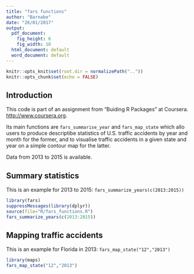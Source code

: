 ```yaml
---
title: "fars functions"
author: "Barnabe"
date: "26/01/2017"
output:
  pdf_document: 
    fig_height: 6
    fig_width: 10
  html_document: default
  word_document: default
---
```


```r
knitr::opts_knit$set(root.dir = normalizePath(".."))
knitr::opts_chunk$set(echo = FALSE)
```

## Introduction

This code is part of an assignment from "Buiding R Packages" at Coursera. <http://www.coursera.org>.

Its main functions are `fars_summarise_year` and `fars_map_state` which allo users to produce descriptibe statistics of U.S. traffic accidents by year and month for the former, and to visualise traffic accidents in a given state and year on a simple contour map for the latter. 

Data from 2013 to 2015 is available.

## Summary statistics

This is an example for 2013 to 2015: `fars_summarize_years(c(2013:2015))`


```r
library(fars)
suppressMessages(library(dplyr))
source(file="R/fars_functions.R")
fars_summarize_years(c(2013:2015))
```

## Mapping traffic accidents

This is an example for Florida in 2013: `fars_map_state("12","2013")`

```r
library(maps)
fars_map_state("12","2013")
```

